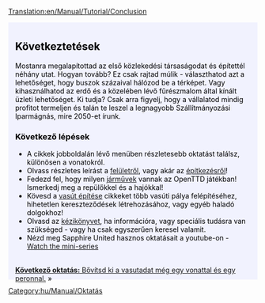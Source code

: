 [[Translation:en/Manual/Tutorial/Conclusion]]

{{en/Tabs|5|5
|hu/Manual/Tutorial/Main Page|1. Játék kezdete<!--
-->|hu/Manual/Tutorial/Buszok|2. Buszok<!--
-->|hu/Manual/Tutorial/Vonatok|3. Vonatok<!--
-->|hu/Manual/Tutorial/Repülők|4. Repülők<!--
-->|hu/Manual/Tutorial/Következtetések|5. Következtetések}}
<div style="padding:.5em 1em 1em 1em; border-top:none; background-color:#f1f2fe; color:#000;">
{{hu/Manual/Tutorial/Oktatás}}
==Következtetések==
Mostanra megalapítottad az első közlekedési társaságodat és építettél néhány utat. Hogyan tovább? Ez csak rajtad múlik - választhatod azt a lehetőséget, hogy buszok százaival hálózod be a térképet. Vagy kihasználhatod az erdő és a közelében lévő fűrészmalom által kínált üzleti lehetőséget. Ki tudja? Csak arra figyelj, hogy a vállalatod mindig profitot termeljen és talán te leszel a legnagyobb Szállítmányozási Iparmágnás, mire 2050-et írunk.

===Következő lépések===
* A cikkek jobboldalán lévő menüben részletesebb oktatást találsz, különösen a vonatokról.
* Olvass részletes leírást a [[hu/Játék felülete|felületről]], vagy akár az [[hu/Építkezés|építkezésről]]!
* Fedezd fel, hogy milyen [[hu/Manual/Járművek|járművek]] vannak az OpenTTD játékban! Ismerkedj meg a repülőkkel és a hajókkal!
* Kövesd a [[hu/Vasút építése|vasút építése]] cikkeket több vasúti pálya felépítéséhez, hihetetlen kereszteződések létrehozásához, vagy egyéb haladó dolgokhoz!
* Olvasd az [[hu/Manual/Main Page|kézikönyvet]], ha információra, vagy speciális tudásra van szükséged - vagy ha csak egyszerűen keresel valamit.
* Nézd meg Sapphire United hasznos oktatásait a youtube-on - [http://www.youtube.com/watch?v=KAriYewKvj8&feature=PlayList&p=C168C0CB0588B9A0&index=0&playnext=1 Watch the mini-series]

<br style="clear:both;">
<span style="float: right">[[hu/Oktatás/Két peron|'''Következő oktatás:''' Bővítsd ki a vasutadat még egy vonattal és egy peronnal.]] &raquo;</span>
</div>
[[Category:hu/Manual/Oktatás]]